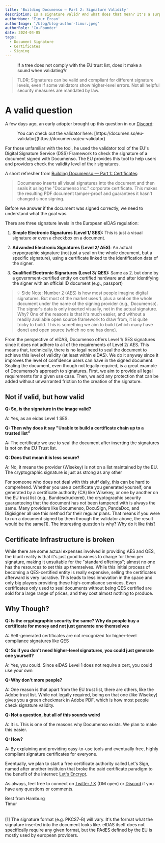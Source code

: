 ```yaml
---
title: 'Building Documenso — Part 2: Signature Validity'
description: Is a signature valid? And what does that mean? It's a surprisingly complex question; let's take a look.
authorName: 'Timur Ercan'
authorImage: '/blog/blog-author-timur.jpeg'
authorRole: 'Co-Founder'
date: 2024-04-05
tags:
  - Document Signature
  - Certificates
  - Signing
---
```


<figure>
  <MdxNextImage
    src="/blog/eu-validate-1.png"
    width= "650"
    height= "650"
    alt= "A report card for signature validity."
  />

  <figcaption className="text-center">
    If a tree does not comply with the EU trust list, does it make a sound when validating?r
  </figcaption>
</figure>

> TLDR; Signatures can be valid and compliant for different signature levels, even if some validators show higher-level errors. Not all helpful security measures are mandated by law.

# A valid question

A few days ago, an early adopter brought up this question in our [Discord](https://documen.so/discord):

<figure>
  <MdxNextImage
    src="/blog/eu-validate-2.png"
    width= "650"
    height= "650"
    alt= "A report card for signature validity."
  />

  <figcaption className="text-center">
    You can check out the validator here: [https://documen.so/eu-validator](https://documen.so/eu-validator)
  </figcaption>
</figure>

For those unfamiliar with the tool, he used the validator tool of the EU's Digital Signature Service (DSS) Framework to check the signature of a document signed with Documenso. The EU provides this tool to help users and providers check the validity level of their signatures.

A short refresher from [Building Documenso — Part 1: Certificates](https://documen.so/certs):

> Documenso inserts all visual signatures into the document and then seals it using the "Documenso Inc." corporate certificate. This makes the resulting PDF document tamper-proof and guarantees it hasn't changed since signing.

Before we answer if the document was signed correctly, we need to understand what the goal was.

There are three signature levels in the European eIDAS regulation:

1. **Simple Electronic Signatures (Level 1/ SES):** This is just a visual signature or even a checkbox on a document.

2. **Advanded Electronic Signatures (Level 2/ AES)**: An actual crypographic signature (not just a seal on the whole document, but a specific signature), using a certificate linked to the identification data of the signer.

3. **Qualified Electronic Signatures (Level 3/ QES):** Same as 2. but done by a government-certified entity on certified hardware and after identifying the signer with an official ID document (e.g., passport)

> 💡 Side Note: Number 2 (AES) is how most people imagine digital signatures. But most of the market uses 1. plus a seal on the whole document under the name of the signing provider (e.g., Documenso). The signer's data is only inserted visually, not in the actual signature. Why? One of the reasons is that it's much easier, and without a readily available open source framework to draw from, it is quite tricky to build. This is something we aim to build (which many have done) and open source (which no one has done).

From the perspective of eIDAS, Documenso offers Level 1/ SES signatures since it does not adhere to all of the requirements of Level 2/ AES. This means that, technically, there is no legal need to seal the document to achieve this level of validity (at least within eIDAS). We do it anyway since it improves the level of confidence users can have in the signed document. Sealing the document, even though not legally required, is a great example of Documenso's approach to signatures. First, we aim to provide all legal requirements for a given use case. Then, we add any protection that can be added without unwarranted friction to the creation of the signature.

## Not if valid, but how valid

**Q: So, is the signature in the image valid?**

A: Yes, as an eidas Level 1 SES.

**Q: Then why does it say "Unable to build a certificate chain up to a trusted list"**

A: The certificate we use to seal the document after inserting the signatures is not on the EU Trust list.

**Q: Does that mean it is less secure?**

A: No, it means the provider (Wisekey) is not on a list maintained by the EU. The cryptographic signature is just as strong as any other

For someone who does not deal with this stuff daily, this can be hard to comprehend. Whether you use a certificate you generated yourself, one generated by a certificate authority (CA) like Wisekey, or one by another on the EU trust list (e.g., Bundesdruckerei), the cryptographic security guaranteeing that the document has not been tampered with is always the same. Many providers like Documenso, DocuSign, PandaDoc, and Digisigner all use this method for their regular plans. That means if you were to run a document signed by them through the validator above, the result would be the same[1]. The interesting question is why? Why do it like this?

## Certificate Infrastructure is broken

While there are some actual expenses involved in providing AES and QES, the blunt reality is that it's just good business to charge for them per signature, making it unsuitable for the "standard offerings"; almost no one has the resources to set this up themselves. While this initial process of becoming a QES-certified entity is really expensive, selling the certificates afterward is very lucrative. This leads to less innovation in the space and only big players providing these high-compliance services. Even certificates only used to seal documents without being QES certified are sold for a large range of prices, and they cost almost nothing to produce.

## Why Though?

**Q: Is the cryptographic security the same? Why do people buy a certificate for money and not just generate one themselves**

A: Self-generated certificates are not recognized for higher-level compliance signatures like QES

**Q: So if you don't need higher-level signatures, you could just generate one yourself?**

A: Yes, you could. Since eIDAS Level 1 does not require a cert, you could use your own

**Q: Why don't more people?**

A: One reason is that apart from the EU trust list, there are others, like the Adobe trust list. While not legally required, being on that one (like Wisekey) gives you a green checkmark in Adobe PDF, which is how most people check signature validity.

**Q: Not a question, but all of this sounds weird**

A: It is. This is one of the reasons why Documenso exists. We plan to make this easier.

**Q: How?**

A: By explaining and providing easy-to-use tools and eventually free, highly compliant signature certificates for everyone.

Eventually, we plan to start a free certificate authority called Let's Sign, named after another instituion that broke the paid certificate paradigm to the benefit of the internet: [Let's Encrypt](https://letsencrypt.org/).

As always, feel free to connect on [Twitter / X](https://twitter.com/eltimuro) (DM open) or [Discord](https://documen.so/discord) if you have any questions or comments.

Best from Hamburg\
Timur
\
\
\
[1] The signature format (e.g. PKCS7-B) will vary. It's the format what the signature inserted into the document looks like. eIDAS itself does not specifically require any given format, but the PAdES defined by the EU is mostly used by european providers.
